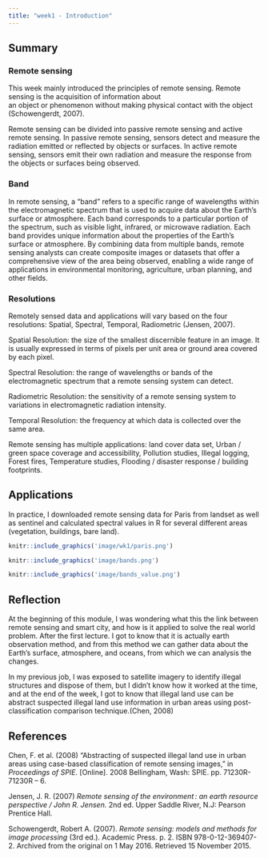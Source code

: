 ```yaml
---
title: "week1 - Introduction"
---
```


## Summary

### Remote sensing

This week mainly introduced the principles of remote sensing. Remote sensing is the acquisition of information about an object or phenomenon without making physical contact with the object (Schowengerdt, 2007).

Remote sensing can be divided into passive remote sensing and active remote sensing. In passive remote sensing, sensors detect and measure the radiation emitted or reflected by objects or surfaces. In active remote sensing, sensors emit their own radiation and measure the response from the objects or surfaces being observed.

### Band

In remote sensing, a "band" refers to a specific range of wavelengths within the electromagnetic spectrum that is used to acquire data about the Earth's surface or atmosphere. Each band corresponds to a particular portion of the spectrum, such as visible light, infrared, or microwave radiation. Each band provides unique information about the properties of the Earth's surface or atmosphere. By combining data from multiple bands, remote sensing analysts can create composite images or datasets that offer a comprehensive view of the area being observed, enabling a wide range of applications in environmental monitoring, agriculture, urban planning, and other fields.

### Resolutions

Remotely sensed data and applications will vary based on the four resolutions: Spatial, Spectral, Temporal, Radiometric (Jensen, 2007).

Spatial Resolution: the size of the smallest discernible feature in an image. It is usually expressed in terms of pixels per unit area or ground area covered by each pixel.

Spectral Resolution: the range of wavelengths or bands of the electromagnetic spectrum that a remote sensing system can detect.

Radiometric Resolution: the sensitivity of a remote sensing system to variations in electromagnetic radiation intensity.

Temporal Resolution: the frequency at which data is collected over the same area.

Remote sensing has multiple applications: land cover data set, Urban / green space coverage and accessibility, Pollution studies, Illegal logging, Forest fires, Temperature studies, Flooding / disaster response / building footprints.

## Applications

In practice, I downloaded remote sensing data for Paris from landset as well as sentinel and calculated spectral values in R for several different areas (vegetation, buildings, bare land).

```r
knitr::include_graphics('image/wk1/paris.png')
```

```r
knitr::include_graphics('image/bands.png')
```

```r
knitr::include_graphics('image/bands_value.png')

```

## Reflection

At the beginning of this module, I was wondering what this the link between remote sensing and smart city, and how is it applied to solve the real world problem. After the first lecture. I got to know that it is actually earth observation method, and from this method we can gather data about the Earth's surface, atmosphere, and oceans, from which we can analysis the changes.

In my previous job, I was exposed to satellite imagery to identify illegal structures and dispose of them, but I didn't know how it worked at the time, and at the end of the week, I got to know that illegal land use can be abstract suspected illegal land use information in urban areas using post-classification comparison technique.(Chen, 2008)

## References

Chen, F. et al. (2008) "Abstracting of suspected illegal land use in urban areas using case-based classification of remote sensing images," in *Proceedings of SPIE*. \[Online\]. 2008 Bellingham, Wash: SPIE. pp. 71230R-71230R -- 6.

Jensen, J. R. (2007) *Remote sensing of the environment : an earth resource perspective / John R. Jensen.* 2nd ed. Upper Saddle River, N.J: Pearson Prentice Hall.

Schowengerdt, Robert A. (2007). *Remote sensing: models and methods for image processing* (3rd ed.). Academic Press. p. 2. ISBN 978-0-12-369407-2. Archived from the original on 1 May 2016. Retrieved 15 November 2015.
